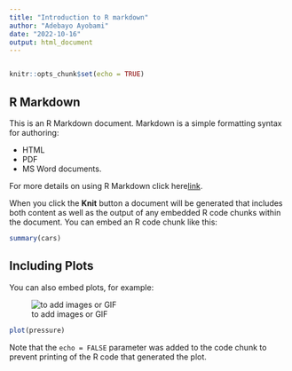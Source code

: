 ```yaml
---
title: "Introduction to R markdown"
author: "Adebayo Ayobami"
date: "2022-10-16"
output: html_document
---
```

```r
```

```r
knitr::opts_chunk$set(echo = TRUE)
```

## R Markdown

This is an R Markdown document. Markdown is a simple formatting syntax for authoring:

* HTML
* PDF
* MS Word documents.

For more details on using R Markdown click here[link](http://rmarkdown.rstudio.com).

When you click the **Knit** button a document will be generated that includes both content as well as the output of any embedded R code chunks within the document. You can embed an R code chunk like this:

```r
summary(cars)
```

## Including Plots

You can also embed plots, for example:

![to add images or GIF](the image url)

```r
plot(pressure)
```

Note that the `echo = FALSE` parameter was added to the code chunk to prevent printing of the R code that generated the plot.
